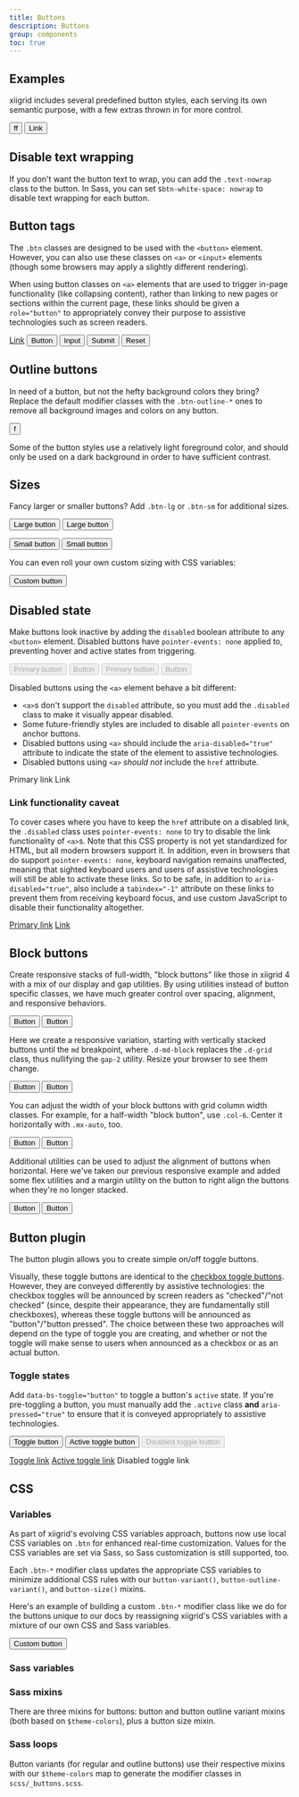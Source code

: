 ```yaml
---
title: Buttons
description: Buttons
group: components
toc: true
---
```


## Examples

xiigrid includes several predefined button styles, each serving its own semantic purpose, with a few extras thrown in for more control.

<Snippet lang="html">
  <button type="button" class="btn">ff</button>
  <button type="button" class="btn btn-link">Link</button>
</Snippet>

## Disable text wrapping

If you don't want the button text to wrap, you can add the `.text-nowrap` class to the button. In Sass, you can set `$btn-white-space: nowrap` to disable text wrapping for each button.

## Button tags

The `.btn` classes are designed to be used with the `<button>` element. However, you can also use these classes on `<a>` or `<input>` elements (though some browsers may apply a slightly different rendering).

When using button classes on `<a>` elements that are used to trigger in-page functionality (like collapsing content), rather than linking to new pages or sections within the current page, these links should be given a `role="button"` to appropriately convey their purpose to assistive technologies such as screen readers.

<a class="btn btn-primary" href="" role="button">Link</a>
<button class="btn btn-primary" type="submit">Button</button>
<input class="btn btn-primary" type="button" value="Input" />
<input class="btn btn-primary" type="submit" value="Submit" />
<input class="btn btn-primary" type="reset" value="Reset" />

## Outline buttons

In need of a button, but not the hefty background colors they bring? Replace the default modifier classes with the `.btn-outline-*` ones to remove all background images and colors on any button.

<button type="button" class="btn btn-outline}">f</button>


Some of the button styles use a relatively light foreground color, and should only be used on a dark background in order to have sufficient contrast.


## Sizes

Fancy larger or smaller buttons? Add `.btn-lg` or `.btn-sm` for additional sizes.


<button type="button" class="btn btn-primary btn-lg">Large button</button>
<button type="button" class="btn btn-secondary btn-lg">Large button</button>



<button type="button" class="btn btn-primary btn-sm">Small button</button>
<button type="button" class="btn btn-secondary btn-sm">Small button</button>


You can even roll your own custom sizing with CSS variables:


<button type="button" class="btn btn-primary"
style="--xii-btn-padding-y: .25rem; --xii-btn-padding-x: .5rem; --xii-btn-font-size: .75rem;">
Custom button
</button>


## Disabled state

Make buttons look inactive by adding the `disabled` boolean attribute to any `<button>` element. Disabled buttons have `pointer-events: none` applied to, preventing hover and active states from triggering.


<button type="button" class="btn btn-primary" disabled>Primary button</button>
<button type="button" class="btn btn-secondary" disabled>Button</button>
<button type="button" class="btn btn-outline-primary" disabled>Primary button</button>
<button type="button" class="btn btn-outline-secondary" disabled>Button</button>

Disabled buttons using the `<a>` element behave a bit different:

- `<a>`s don't support the `disabled` attribute, so you must add the `.disabled` class to make it visually appear disabled.
- Some future-friendly styles are included to disable all `pointer-events` on anchor buttons.
- Disabled buttons using `<a>` should include the `aria-disabled="true"` attribute to indicate the state of the element to assistive technologies.
- Disabled buttons using `<a>` *should not* include the `href` attribute.


<a class="btn btn-primary disabled" role="button" aria-disabled="true">Primary link</a>
<a class="btn btn-secondary disabled" role="button" aria-disabled="true">Link</a>


### Link functionality caveat

To cover cases where you have to keep the `href` attribute on a disabled link, the `.disabled` class uses `pointer-events: none` to try to disable the link functionality of `<a>`s. Note that this CSS property is not yet standardized for HTML, but all modern browsers support it. In addition, even in browsers that do support `pointer-events: none`, keyboard navigation remains unaffected, meaning that sighted keyboard users and users of assistive technologies will still be able to activate these links. So to be safe, in addition to `aria-disabled="true"`, also include a `tabindex="-1"` attribute on these links to prevent them from receiving keyboard focus, and use custom JavaScript to disable their functionality altogether.


<a href="" class="btn btn-primary disabled" tabindex="-1" role="button" aria-disabled="true">Primary link</a>
<a href="" class="btn btn-secondary disabled" tabindex="-1" role="button" aria-disabled="true">Link</a>


## Block buttons

Create responsive stacks of full-width, "block buttons" like those in xiigrid 4 with a mix of our display and gap utilities. By using utilities instead of button specific classes, we have much greater control over spacing, alignment, and responsive behaviors.


<div class="d-grid gap-2">
  <button class="btn btn-primary" type="button">Button</button>
  <button class="btn btn-primary" type="button">Button</button>
</div>


Here we create a responsive variation, starting with vertically stacked buttons until the `md` breakpoint, where `.d-md-block` replaces the `.d-grid` class, thus nullifying the `gap-2` utility. Resize your browser to see them change.


<div class="d-grid gap-2 d-md-block">
  <button class="btn btn-primary" type="button">Button</button>
  <button class="btn btn-primary" type="button">Button</button>
</div>


You can adjust the width of your block buttons with grid column width classes. For example, for a half-width "block button", use `.col-6`. Center it horizontally with `.mx-auto`, too.


<div class="d-grid gap-2 col-6 mx-auto">
  <button class="btn btn-primary" type="button">Button</button>
  <button class="btn btn-primary" type="button">Button</button>
</div>


Additional utilities can be used to adjust the alignment of buttons when horizontal. Here we've taken our previous responsive example and added some flex utilities and a margin utility on the button to right align the buttons when they're no longer stacked.


<div class="d-grid gap-2 d-md-flex justify-content-md-end">
  <button class="btn btn-primary me-md-2" type="button">Button</button>
  <button class="btn btn-primary" type="button">Button</button>
</div>


## Button plugin

The button plugin allows you to create simple on/off toggle buttons.


Visually, these toggle buttons are identical to the [checkbox toggle buttons](). However, they are conveyed differently by assistive technologies: the checkbox toggles will be announced by screen readers as "checked"/"not checked" (since, despite their appearance, they are fundamentally still checkboxes), whereas these toggle buttons will be announced as "button"/"button pressed". The choice between these two approaches will depend on the type of toggle you are creating, and whether or not the toggle will make sense to users when announced as a checkbox or as an actual button.


### Toggle states

Add `data-bs-toggle="button"` to toggle a button's `active` state. If you're pre-toggling a button, you must manually add the `.active` class **and** `aria-pressed="true"` to ensure that it is conveyed appropriately to assistive technologies.


<button type="button" class="btn btn-primary" data-bs-toggle="button">Toggle button</button>
<button type="button" class="btn btn-primary active" data-bs-toggle="button" aria-pressed="true">Active toggle button</button>
<button type="button" class="btn btn-primary" disabled data-bs-toggle="button">Disabled toggle button</button>



<a href="" class="btn btn-primary" role="button" data-bs-toggle="button">Toggle link</a>
<a href="" class="btn btn-primary active" role="button" data-bs-toggle="button" aria-pressed="true">Active toggle link</a>
<a class="btn btn-primary disabled" aria-disabled="true" role="button" data-bs-toggle="button">Disabled toggle link</a>


## CSS

### Variables

As part of xiigrid's evolving CSS variables approach, buttons now use local CSS variables on `.btn` for enhanced real-time customization. Values for the CSS variables are set via Sass, so Sass customization is still supported, too.

Each `.btn-*` modifier class updates the appropriate CSS variables to minimize additional CSS rules with our `button-variant()`, `button-outline-variant()`, and `button-size()` mixins.

Here's an example of building a custom `.btn-*` modifier class like we do for the buttons unique to our docs by reassigning xiigrid's CSS variables with a mixture of our own CSS and Sass variables.

<div class="bd-example">
  <button type="button" class="btn btn-bd-primary">Custom button</button>
</div>


### Sass variables



### Sass mixins

There are three mixins for buttons: button and button outline variant mixins (both based on `$theme-colors`), plus a button size mixin.


### Sass loops

Button variants (for regular and outline buttons) use their respective mixins with our `$theme-colors` map to generate the modifier classes in `scss/_buttons.scss`.
